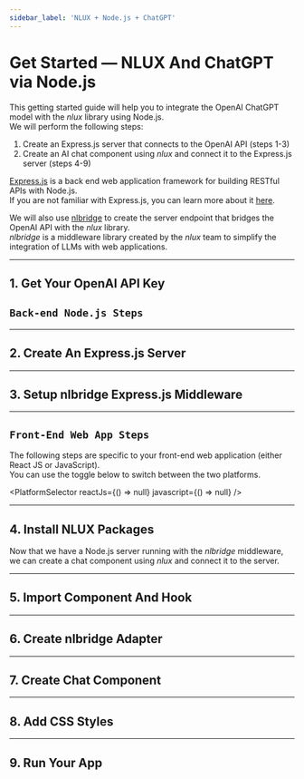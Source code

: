 ```yaml
---
sidebar_label: 'NLUX + Node.js + ChatGPT'
---
```











# Get Started ― NLUX And ChatGPT via Node.js

This getting started guide will help you to integrate the OpenAI ChatGPT model with the _nlux_ library using Node.js.<br />
We will perform the following steps:

1. Create an Express.js server that connects to the OpenAI API (steps 1-3)
2. Create an AI chat component using _nlux_ and connect it to the Express.js server (steps 4-9)

[Express.js](https://expressjs.com/) is a back end web application framework for building RESTful APIs with Node.js.<br />
If you are not familiar with Express.js, you can learn more about it [here](https://expressjs.com/).

We will also use [nlbridge](https://www.npmjs.com/package/@nlbridge/express) to create the server endpoint that
bridges the OpenAI API with the _nlux_ library.<br />
_nlbridge_ is a middleware library created by the _nlux_ team to
simplify the integration of LLMs with web applications.

---

## 1. Get Your OpenAI API Key

<PlatformSection javascript={ApiKey} reactJs={ApiKey} />

## `Back-end Node.js Steps `

---

## 2. Create An Express.js Server

<PlatformSection javascript={NodeJsServer} reactJs={NodeJsServer} />

---

## 3. Setup nlbridge Express.js Middleware

<PlatformSection javascript={NlBridgeEndpoint} reactJs={NlBridgeEndpoint} />

---

## `Front-End Web App Steps`

The following steps are specific to your front-end web application (either React JS or JavaScript).<br />
You can use the toggle below to switch between the two platforms.

<PlatformSelector reactJs={() => null} javascript={() => null} />

---

## 4. Install NLUX Packages

Now that we have a Node.js server running with the _nlbridge_ middleware, we can create a chat component using _nlux_
and connect it to the server.

<PlatformSection javascript={Javascript} reactJs={ReactJs} />

<PlatformSection javascript={InstallJavascript} reactJs={InstallReactJs}/>

---

## 5. Import Component And Hook

<PlatformSection javascript={JavascriptImport} reactJs={ReactJsImport} />

---

## 6. Create nlbridge Adapter

<PlatformSection javascript={JavascriptAdapter} reactJs={ReactJsAdapter} />

---

## 7. Create Chat Component

<PlatformSection javascript={JavascriptChatComponent} reactJs={ReactJsChatComponent} />

---

## 8. Add CSS Styles

<PlatformSection javascript={JavascriptStyles} reactJs={ReactJsStyles} />

---

## 9. Run Your App

<PlatformSection javascript={JavascriptRun} reactJs={ReactJsRun} />
